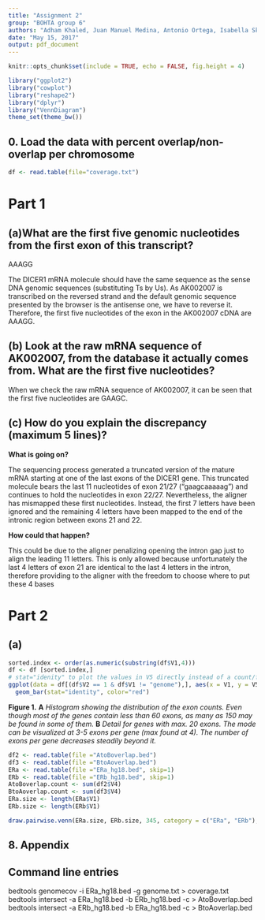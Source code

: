 ```yaml
---
title: "Assignment 2"
group: "BOHTA group 6"
authors: "Adham Khaled, Juan Manuel Medina, Antonio Ortega, Isabella Skandorff & Andreas Vincent"
date: "May 15, 2017"
output: pdf_document
---
```




```r
knitr::opts_chunk$set(include = TRUE, echo = FALSE, fig.height = 4)
```


```r
library("ggplot2")
library("cowplot")
library("reshape2")
library("dplyr")
library("VennDiagram")
theme_set(theme_bw())
```


## 0. Load the data with percent overlap/non-overlap per chromosome

```r
df <- read.table(file="coverage.txt")
```

# Part 1
## (a)What are the first five genomic nucleotides from the first exon of this transcript? 
AAAGG
\newline 

The DICER1 mRNA molecule should have the same sequence as the sense DNA genomic sequences (substituting Ts by Us). As AK002007 is transcribed on the reversed strand and the default genomic sequence presented by the browser is the antisense one, we have to reverse it. Therefore, the first five nucleotides of the exon in the AK002007 cDNA are AAAGG.

## (b) Look at the raw mRNA sequence of AK002007, from the database it actually comes from. What are the first five nucleotides?

When we check the raw mRNA sequence of AK002007, it can be seen that the first five nucleotides are GAAGC.

## (c) How do you explain the discrepancy (maximum 5 lines)?

**What is going on?**

The sequencing process generated a truncated version of the mature mRNA starting at one of the last exons of the DICER1 gene. This truncated molecule bears the last 11 nucleotides of exon 21/27 ("gaagcaaaaag") and continues to hold the nucleotides in exon 22/27. Nevertheless, the aligner has mismapped these first nucleotides. Instead, the first 7 letters have been ignored and the remaining 4 letters have been mapped to the end of the intronic region between exons 21 and 22.

**How could that happen?**

This could be due to the aligner penalizing opening the intron gap just to align the leading 11 letters. This is only allowed because unfortunately the last 4 letters of exon 21 are identical to the last 4 letters in the intron, therefore providing to the aligner with the freedom to choose where to put these 4 bases

# Part 2
## (a)


```r
sorted.index <- order(as.numeric(substring(df$V1,4)))
df <- df [sorted.index,]
# stat="idenity" to plot the values in V5 directly instead of a count/frequency
ggplot(data = df[(df$V2 == 1 & df$V1 != "genome"),], aes(x = V1, y = V5)) + 
  geom_bar(stat="identity", color="red")
```
**Figure 1.** **A** _Histogram showing the distribution of the exon counts. Even though most of the genes contain less than 60 exons, as many as 150 may be found in some of them._ **B** _Detail for genes with max. 20 exons. The mode can be visualized at 3-5 exons per gene (max found at 4). The number of exons per gene decreases steadily beyond it._


```r
df2 <- read.table(file ="AtoBoverlap.bed")
df3 <- read.table(file ="BtoAoverlap.bed")
ERa <- read.table(file ="ERa_hg18.bed", skip=1)
ERb <- read.table(file ="ERb_hg18.bed", skip=1)
AtoBoverlap.count <- sum(df2$V4)
BtoAoverlap.count <- sum(df3$V4)
ERa.size <- length(ERa$V1)
ERb.size <- length(ERb$V1)

draw.pairwise.venn(ERa.size, ERb.size, 345, category = c("ERa", "ERb"), lty = rep("blank",2), fill = c("skyblue", "red"), alpha = rep(0.5, 2))
```
## 8. Appendix
## Command line entries

bedtools genomecov -i ERa_hg18.bed -g genome.txt > coverage.txt
bedtools intersect -a ERa_hg18.bed -b ERb_hg18.bed -c > AtoBoverlap.bed
bedtools intersect -a ERb_hg18.bed -b ERa_hg18.bed -c > BtoAoverlap.bed

```r
```